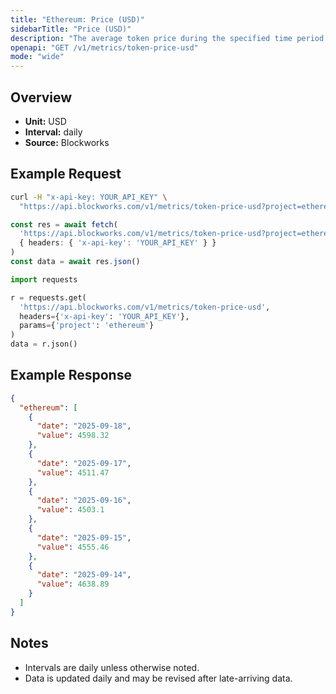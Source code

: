 ```yaml
---
title: "Ethereum: Price (USD)"
sidebarTitle: "Price (USD)"
description: "The average token price during the specified time period for the native asset of that chain."
openapi: "GET /v1/metrics/token-price-usd"
mode: "wide"
---
```


## Overview

- **Unit:** USD
- **Interval:** daily
- **Source:** Blockworks

## Example Request

<CodeGroup>

```bash cURL
curl -H "x-api-key: YOUR_API_KEY" \
  "https://api.blockworks.com/v1/metrics/token-price-usd?project=ethereum"
```

```typescript TypeScript
const res = await fetch(
  'https://api.blockworks.com/v1/metrics/token-price-usd?project=ethereum',
  { headers: { 'x-api-key': 'YOUR_API_KEY' } }
)
const data = await res.json()
```

```python Python
import requests

r = requests.get(
  'https://api.blockworks.com/v1/metrics/token-price-usd',
  headers={'x-api-key': 'YOUR_API_KEY'},
  params={'project': 'ethereum'}
)
data = r.json()
```

</CodeGroup>

## Example Response

```json
{
  "ethereum": [
    {
      "date": "2025-09-18",
      "value": 4598.32
    },
    {
      "date": "2025-09-17",
      "value": 4511.47
    },
    {
      "date": "2025-09-16",
      "value": 4503.1
    },
    {
      "date": "2025-09-15",
      "value": 4555.46
    },
    {
      "date": "2025-09-14",
      "value": 4638.89
    }
  ]
}
```

## Notes
- Intervals are daily unless otherwise noted.
- Data is updated daily and may be revised after late-arriving data.